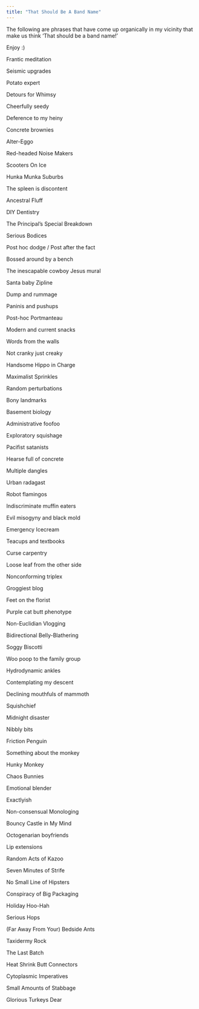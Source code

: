 ```yaml
---
title: "That Should Be A Band Name"
---
```


The following are phrases that have come up organically in my vicinity that make us think 'That should be a band name!' 

Enjoy :)

Frantic meditation

Seismic upgrades

Potato expert

Detours for Whimsy

Cheerfully seedy

Deference to my heiny 

Concrete brownies 

Alter-Eggo

Red-headed Noise Makers

Scooters On Ice

Hunka Munka Suburbs

The spleen is discontent

Ancestral Fluff

DIY Dentistry 

The Principal's Special Breakdown

Serious Bodices

Post hoc dodge / Post after the fact

Bossed around by a bench 

The inescapable cowboy Jesus mural

Santa baby Zipline 

Dump and rummage

Paninis and pushups 

Post-hoc Portmanteau

Modern and current snacks

Words from the walls

Not cranky just creaky

Handsome Hippo in Charge

Maximalist Sprinkles

Random perturbations

Bony landmarks 

Basement biology

Administrative foofoo

Exploratory squishage

Pacifist satanists 

Hearse full of concrete 

Multiple dangles

Urban radagast

Robot flamingos

Indiscriminate muffin eaters

Evil misogyny and black mold

Emergency Icecream

Teacups and textbooks 

Curse carpentry 

Loose leaf from the other side

Nonconforming triplex

Groggiest blog

Feet on the florist

Purple cat butt phenotype

Non-Euclidian Vlogging

Bidirectional Belly-Blathering

Soggy Biscotti 

Woo poop to the family group 

Hydrodynamic ankles

Contemplating my descent 

Declining mouthfuls of mammoth 

Squishchief

Midnight disaster 

Nibbly bits

Friction Penguin

Something about the monkey 

Hunky Monkey 

Chaos Bunnies 

Emotional blender 

Exactlyish

Non-consensual Monologing

Bouncy Castle in My Mind

Octogenarian boyfriends 

Lip extensions

Random Acts of Kazoo

Seven Minutes of Strife

No Small Line of Hipsters

Conspiracy of Big Packaging

Holiday Hoo-Hah

Serious Hops

(Far Away From Your) Bedside Ants

Taxidermy Rock

The Last Batch

Heat Shrink Butt Connectors

Cytoplasmic Imperatives

Small Amounts of Stabbage

Glorious Turkeys Dear